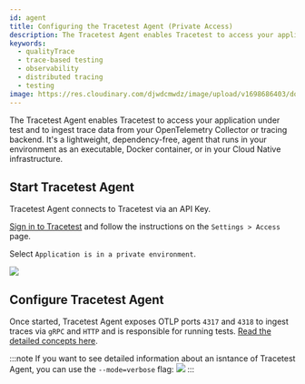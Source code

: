 ```yaml
---
id: agent
title: Configuring the Tracetest Agent (Private Access)
description: The Tracetest Agent enables Tracetest to access your application under test and to ingest trace data from your OpenTelemetry Collector or tracing backend. Learn how to configure the Tracetest Agent that runs in your environment as an executable, Docker container, or in your Cloud Native infrastructure.
keywords:
  - qualityTrace
  - trace-based testing
  - observability
  - distributed tracing
  - testing
image: https://res.cloudinary.com/djwdcmwdz/image/upload/v1698686403/docs/Blog_Thumbnail_14_rsvkmo.jpg
---
```


The Tracetest Agent enables Tracetest to access your application under test and to ingest trace data from your OpenTelemetry Collector or tracing backend. It's a lightweight, dependency-free, agent that runs in your environment as an executable, Docker container, or in your Cloud Native infrastructure.

## Start Tracetest Agent

Tracetest Agent connects to Tracetest via an API Key.

[Sign in to Tracetest](https://app.qualityTrace.io/) and follow the instructions on the `Settings > Access` page.

Select `Application is in a private environment`.

![](https://res.cloudinary.com/djwdcmwdz/image/upload/v1712586955/docs/app.qualityTrace.io_organizations_ttorg_2179a9cd8ba8dfa5_environments_ttenv_597cf82c754c2a01_settings_ykn53w.png)

## Configure Tracetest Agent

Once started, Tracetest Agent exposes OTLP ports `4317` and `4318` to ingest traces via `gRPC` and `HTTP` and is responsible for running tests. [Read the detailed concepts here](/concepts/agent).

:::note
If you want to see detailed information about an isntance of Tracetest Agent, you can use the `--mode=verbose` flag:
![](https://res.cloudinary.com/djwdcmwdz/image/upload/v1701300172/docs/verbose-mode_ddv3ql.png)
:::
